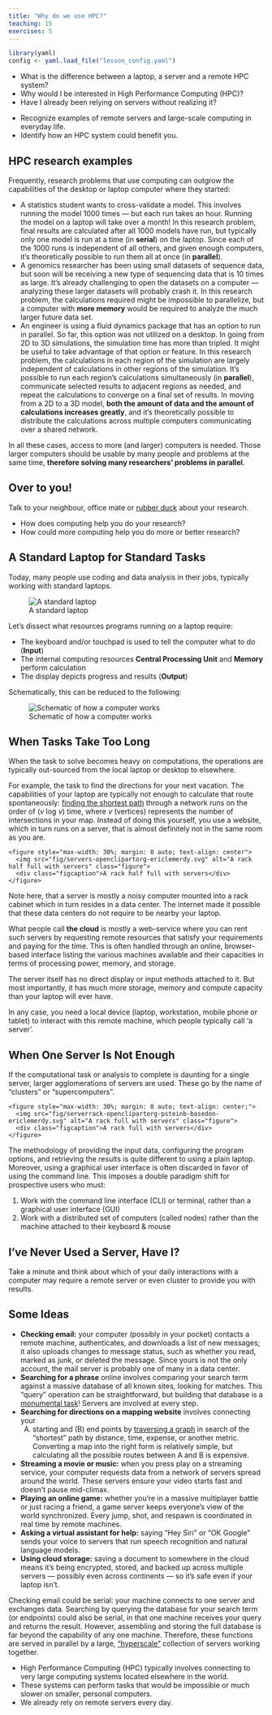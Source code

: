 ```yaml
---
title: "Why do we use HPC?"
teaching: 15
exercises: 5
---
```


```r
library(yaml)
config <- yaml.load_file("lesson_config.yaml")
```

::: questions
 - What is the difference between a laptop, a server and a remote HPC system? 
 - Why would I be interested in High Performance Computing (HPC)?
 - Have I already been relying on servers without realizing it?
:::

::: objectives
 - Recognize examples of remote servers and large-scale computing in everyday life.  
 - Identify how an HPC system could benefit you.
:::

## HPC research examples

Frequently, research problems that use computing can outgrow the capabilities
of the desktop or laptop computer where they started:

* A statistics student wants to cross-validate a model. This involves running
  the model 1000 times &mdash; but each run takes an hour. Running the model on
  a laptop will take over a month! In this research problem, final results are
  calculated after all 1000 models have run, but typically only one model is
  run at a time (in **serial**) on the laptop. Since each of the 1000 runs is
  independent of all others, and given enough computers, it's theoretically
  possible to run them all at once (in **parallel**).
* A genomics researcher has been using small datasets of sequence data, but
  soon will be receiving a new type of sequencing data that is 10 times as
  large. It's already challenging to open the datasets on a computer &mdash;
  analyzing these larger datasets will probably crash it. In this research
  problem, the calculations required might be impossible to parallelize, but a
  computer with **more memory** would be required to analyze the much larger
  future data set.
* An engineer is using a fluid dynamics package that has an option to run in
  parallel. So far, this option was not utilized on a desktop. In going from 2D
  to 3D simulations, the simulation time has more than tripled. It might be
  useful to take advantage of that option or feature. In this research problem,
  the calculations in each region of the simulation are largely independent of
  calculations in other regions of the simulation. It's possible to run each
  region's calculations simultaneously (in **parallel**), communicate selected
  results to adjacent regions as needed, and repeat the calculations to
  converge on a final set of results. In moving from a 2D to a 3D model, **both
  the amount of data and the amount of calculations increases greatly**, and
  it's theoretically possible to distribute the calculations across multiple
  computers communicating over a shared network.

In all these cases, access to more (and larger) computers is needed. Those
larger computers should be usable by many people and problems at the same time, 
**therefore solving many researchers' problems in parallel**.

::: discussion

## Over to you! 
Talk to your neighbour, office mate or [rubber duck](https://rubberduckdebugging.com/) about your research.

 * How does computing help you do your research?
 * How could more computing help you do more or better research?
:::

## A Standard Laptop for Standard Tasks

Today, many people use coding and data analysis in their jobs, typically working with standard laptops.

![A standard laptop](fig/200px-laptop-openclipartorg-aoguerrero.svg){alt="A standard laptop"}


Let's dissect what resources programs running on a laptop require:

* The keyboard and/or touchpad is used to tell the computer what to do
  (**Input**)
* The internal computing resources **Central Processing Unit** and **Memory**
  perform calculation
* The display depicts progress and results (**Output**)

Schematically, this can be reduced to the following:

![Schematic of how a computer works](fig/Simple_Von_Neumann_Architecture.svg){
   alt="Schematic of how a computer works"}





## When Tasks Take Too Long

When the task to solve becomes heavy on computations, the operations are
typically out-sourced from the local laptop or desktop to elsewhere. 

For example, the task to find the directions for your next vacation. The
capabilities of your laptop are typically not enough to calculate that route
spontaneously: [finding the shortest path](https://en.wikipedia.org/wiki/Dijkstra's_algorithm) through a network runs on
the order of (*v* log *v*) time, where *v* (vertices) represents the number of
intersections in your map. Instead of doing this yourself, you use a website,
which in turn runs on a server, that is almost definitely not in the same room
as you are.

```asis
<figure style="max-width: 30%; margin: 0 auto; text-align: center">
  <img src="fig/servers-openclipartorg-ericlemerdy.svg" alt="A rack half full with servers" class="figure">
  <div class="figcaption">A rack half full with servers</div>
</figure>
```

Note here, that a server is mostly a noisy computer mounted into a rack cabinet
which in turn resides in a data center. The internet made it possible that
these data centers do not require to be nearby your laptop. 

What people call **the cloud** is mostly a web-service where you can rent such servers by 
requesting remote resources that satisfy your requirements and paying for the time. 
This is often handled through an online, browser-based interface listing the various machines 
available and their capacities in terms of processing power, memory, and storage.

The server itself has no direct display or input methods attached to it. But
most importantly, it has much more storage, memory and compute capacity than
your laptop will ever have. 

In any case, you need a local device (laptop,
workstation, mobile phone or tablet) to interact with this remote machine,
which people typically call 'a server'.

## When One Server Is Not Enough

If the computational task or analysis to complete is daunting for a single
server, larger agglomerations of servers are used. These go by the name of
"clusters" or "supercomputers".

```asis
<figure style="max-width: 30%; margin: 0 auto; text-align: center;">
  <img src="fig/serverrack-openclipartorg-psteinb-basedon-ericlemerdy.svg" alt="A rack full with servers" class="figure">
  <div class="figcaption">A rack full with servers</div>
</figure>
```

The methodology of providing the input data, configuring the program options,
and retrieving the results is quite different to using a plain laptop.
Moreover, using a graphical user interface is often discarded in favor of using the
command line. This imposes a double paradigm shift for prospective users who must: 

1. Work with the command line interface (CLI) or terminal, rather than a graphical user
   interface (GUI)
1. Work with a distributed set of computers (called nodes) rather than the
   machine attached to their keyboard & mouse

::: challenge

## I've Never Used a Server, Have I?
Take a minute and think about which of your daily interactions with a
computer may require a remote server or even cluster to provide you with
results.

::: solution

## Some Ideas

* **Checking email:** your computer (possibly in your pocket) contacts a remote
  machine, authenticates, and downloads a list of new messages; it also
  uploads changes to message status, such as whether you read, marked as
  junk, or deleted the message. Since yours is not the only account, the
  mail server is probably one of many in a data center.
* **Searching for a phrase** online involves comparing your search term against
  a massive database of all known sites, looking for matches. This "query"
  operation can be straightforward, but building that database is a
  [monumental task](https://en.wikipedia.org/wiki/MapReduce)! Servers are
  involved at every step.
* **Searching for directions on a mapping website** involves connecting your
  (A) starting and (B) end points by [traversing a graph](
  https://en.wikipedia.org/wiki/Dijkstra%27s_algorithm) in search of
  the "shortest" path by distance, time, expense, or another metric.
  Converting a map into the right form is relatively simple, but
  calculating all the possible routes between A and B is expensive.
* **Streaming a movie or music:** when you press play on a streaming service, your 
  computer requests data from a network of servers spread around the world. These servers
  ensure your video starts fast and doesn’t pause mid-climax.
* **Playing an online game:** whether you’re in a massive multiplayer battle or just racing a 
  friend, a game server keeps everyone’s view of the world synchronized. Every jump, shot, and 
  respawn is coordinated in real time by remote machines.
* **Asking a virtual assistant for help:** saying “Hey Siri” or “OK Google” sends your voice to 
  servers that run speech recognition and natural language models. 
* **Using cloud storage:** saving a document to somewhere in the cloud means it’s being encrypted, 
  stored, and backed up across multiple servers — possibly even across continents — so it’s safe 
  even if your laptop isn’t.

Checking email could be serial: your machine connects to one server and
exchanges data. Searching by querying the database for your search term (or
endpoints) could also be serial, in that one machine receives your query
and returns the result. However, assembling and storing the full database
is far beyond the capability of any one machine. Therefore, these functions
are served in parallel by a large, ["hyperscale"](https://en.wikipedia.org/wiki/Hyperscale_computing) 
collection of servers working together.
:::
:::

::: keypoints
- High Performance Computing (HPC) typically involves connecting to very large 
computing systems located elsewhere in the world.  
- These systems can perform tasks that would be impossible or much slower on smaller, 
personal computers.  
- We already rely on remote servers every day.  
:::
